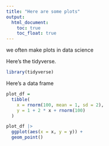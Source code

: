 ```yaml
---
title: "Here are some plots"
output: 
  html_document:
    toc: true
    toc_float: true
---
```


we often make plots in data science

Here's the tidyverse.

```r
library(tidyverse)
```

Here's a data frame

```r
plot_df =
  tibble(
    x = rnorm(100, mean = 1, sd = 2),
    y = 1 + 2 * x + rnorm(100)
  )
```


```r
plot_df |>
  ggplot(aes(x = x, y = y)) +
  geom_point()
```


